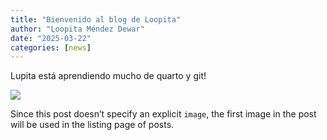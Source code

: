 ```yaml
---
title: "Bienvenido al blog de Loopita"
author: "Loopita Méndez Dewar"
date: "2025-03-22"
categories: [news]
---
```


Lupita está aprendiendo mucho de quarto y git!

![](https://www.inecol.mx/images/CIENCIA%20HOY/plantas/quelites/quelites1.png)

Since this post doesn't specify an explicit `image`, the first image in the post will be used in the listing page of posts.
